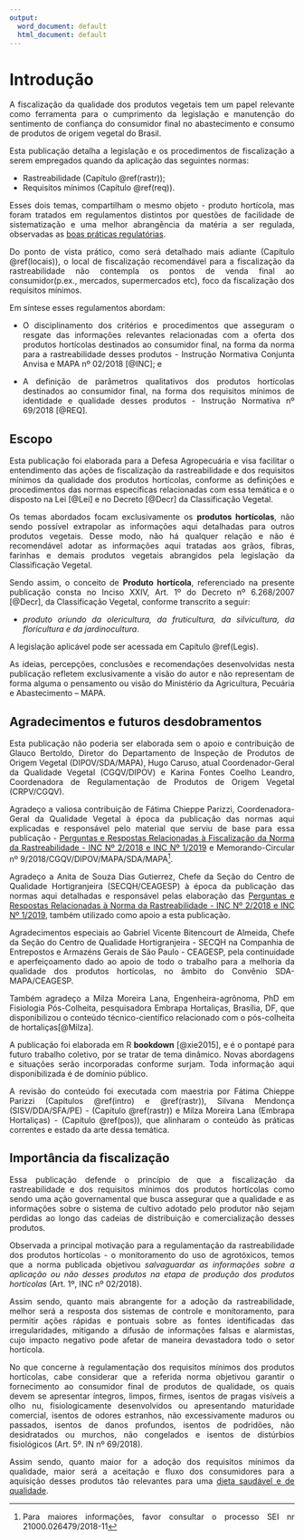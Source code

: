 ---
output:
  word_document: default
  html_document: default
---
# Introdução {#intro}

<style>
body { text-align: justify}
</style>


A fiscalização da qualidade dos produtos vegetais tem um papel relevante como ferramenta para o cumprimento da legislação e manutenção do sentimento de confiança do consumidor final no abastecimento e consumo de produtos de origem vegetal do Brasil.

Esta publicação detalha a legislação e os procedimentos de fiscalização a serem empregados quando da aplicação das seguintes normas:

* Rastreabilidade (Capítulo \@ref(rastr));
* Requisitos mínimos (Capítulo \@ref(req)).


Esses dois temas, compartilham o mesmo objeto - produto hortícola, mas foram tratados em regulamentos distintos por questões de facilidade de sistematização e uma melhor abrangência da matéria a ser regulada, observadas as [boas práticas regulatórias](https://www.gov.br/agricultura/pt-br/mailing/documentos/sda_guiaboaspraticas_jul2019_anexo.pdf). 

Do ponto de vista prático, como será detalhado mais adiante (Capítulo \@ref(locais)), o local de fiscalização recomendável para a fiscalização da rastreabilidade não contempla os pontos de venda final ao consumidor(p.ex., mercados, supermercados etc), foco da fiscalização dos requisitos mínimos.

Em síntese esses regulamentos abordam:

* O disciplinamento dos critérios e procedimentos que asseguram o resgate das informações relevantes relacionadas com a oferta dos produtos hortícolas destinados ao consumidor final, na forma da norma para a rastreabilidade desses produtos - Instrução Normativa Conjunta Anvisa e MAPA nº 02/2018 [@INC]; e

* A definição de parâmetros qualitativos dos produtos hortícolas destinados ao consumidor final, na forma dos requisitos mínimos de identidade e qualidade desses produtos - Instrução Normativa nº 69/2018 [@REQ].


## Escopo

Esta publicação foi elaborada para a Defesa Agropecuária e visa facilitar o entendimento das ações de fiscalização da rastreabilidade e dos requisitos mínimos da qualidade dos produtos hortícolas, conforme as definições e procedimentos das normas específicas relacionadas com essa temática e o disposto na Lei [@Lei] e no Decreto [@Decr] da Classificação Vegetal.

Os temas abordados focam exclusivamente os **produtos hortícolas**, não sendo possível extrapolar as informações aqui detalhadas para outros produtos vegetais. Desse modo, não há qualquer relação e não é recomendável adotar as informações aqui tratadas aos grãos, fibras, farinhas e demais produtos vegetais abrangidos pela legislação da Classificação Vegetal.

Sendo assim, o conceito de **Produto hortícola**, referenciado na presente publicação consta no Inciso XXIV, Art. 1º do Decreto nº 6.268/2007 [@Decr], da Classificação Vegetal, conforme transcrito a seguir:

- *produto oriundo da olericultura, da fruticultura, da silvicultura, da floricultura e da jardinocultura*.

A legislação aplicável pode ser acessada em Capítulo \@ref(Legis).

As ideias, percepções, conclusões e recomendações desenvolvidas nesta publicação refletem exclusivamente a visão do autor e não representam de forma alguma o pensamento ou visão do Ministério da Agricultura, Pecuária e Abastecimento – MAPA.


## Agradecimentos e futuros desdobramentos

Esta publicação não poderia ser elaborada sem o apoio e contribuição de Glauco Bertoldo, Diretor do Departamento de Inspeção de Produtos de Origem Vegetal (DIPOV/SDA/MAPA), Hugo Caruso, atual Coordenador-Geral da Qualidade Vegetal (CGQV/DIPOV) e Karina Fontes Coelho Leandro, Coordenadora de Regulamentação de Produtos de Origem Vegetal (CRPV/CGQV).

Agradeço a valiosa contribuição de Fátima Chieppe Parizzi, Coordenadora-Geral da Qualidade Vegetal à época da publicação das normas aqui explicadas e responsável pelo material que serviu de base para essa publicação - [Perguntas e Respostas Relacionadas à Fiscalização da Norma da Rastreabilidade - INC Nº 2/2018 e INC Nº 1/2019](https://www.gov.br/agricultura/pt-br/assuntos/inspecao/produtos-vegetal/arquivos/perguntas-e-respostas-frequentes/RESPOSTASDACGQVSPERGUNTASCEAGESPRELACIONADASFiscalizaodaINCN2_verso06_09_2019.pdf) e Memorando-Circular nº 9/2018/CGQV/DIPOV/MAPA/SDA/MAPA^[Para maiores informações, favor consultar o processo SEI nr 21000.026479/2018-11]. 

Agradeço a Anita de Souza Dias Gutierrez, Chefe da Seção do Centro de Qualidade Hortigranjeira (SECQH/CEAGESP) à época da publicação das normas aqui detalhadas e responsável pelas elaboração das [Perguntas e Respostas Relacionadas à Norma da Rastreabilidade - INC Nº 2/2018 e INC Nº 1/2019](https://www.gov.br/agricultura/pt-br/assuntos/inspecao/produtos-vegetal/arquivos/perguntas-e-respostas-frequentes/respostas-as-perguntas-ceagesp-relacionadas-a-inc-no-2.pdf), também utilizado como apoio a esta publicação.

Agradecimentos especiais ao Gabriel Vicente Bitencourt de Almeida, Chefe da Seção do Centro de Qualidade Hortigranjeira - SECQH na Companhia de Entrepostos e Armazéns Gerais de São Paulo - CEAGESP, pela continuidade e aperfeiçoamento dado ao apoio de todo o trabalho para a melhoria da qualidade dos produtos hortícolas, no âmbito do Convênio SDA-MAPA/CEAGESP.

Também agradeço a Milza Moreira Lana, Engenheira-agrônoma, PhD em Fisiologia Pós-Colheita, pesquisadora Embrapa Hortaliças, Brasília, DF, que disponibilizou o conteúdo técnico-científico relacionado com o pós-colheita de hortaliças[@Milza]. 

A publicação foi elaborada em R **bookdown** [@xie2015], e é o pontapé para futuro trabalho coletivo, por se tratar de tema dinâmico. Novas abordagens e situações serão incorporadas conforme surjam. Toda informação aqui disponibilizada é de domínio público.

A revisão do conteúdo foi executada com maestria por Fátima Chieppe Parizzi (Capítulos \@ref(intro) e \@ref(rastr)), Silvana Mendonça (SISV/DDA/SFA/PE) - (Capítulo \@ref(rastr)) e Milza Moreira Lana (Embrapa Hortaliças) - (Capítulo \@ref(pos)), que alinharam o conteúdo às práticas correntes e estado da arte dessa temática.


## Importância da fiscalização 

Essa publicação defende o princípio de que a fiscalização da rastreabilidade e dos requisitos mínimos dos produtos hortícolas como sendo uma ação governamental que busca assegurar que a qualidade e as informações sobre o sistema de cultivo adotado pelo produtor não sejam perdidas ao longo das cadeias de distribuição e comercialização desses produtos.

Observada a principal motivação para a regulamentação da rastreabilidade dos produtos hortícolas - o monitoramento do uso de agrotóxicos, temos que a norma publicada objetivou *salvaguardar as informações sobre a aplicação ou não desses produtos na etapa de produção dos produtos hortícolas* (Art. 1º, INC nº 02/2018).

Assim sendo, quanto mais abrangente for a adoção da rastreabilidade, melhor será a resposta dos sistemas de controle e monitoramento, para permitir ações rápidas e pontuais sobre as fontes identificadas das irregularidades, mitigando a difusão de informações falsas e alarmistas, cujo impacto negativo pode afetar de maneira devastadora todo o setor hortícola.

No que concerne à regulamentação dos requisitos mínimos dos produtos hortícolas, cabe considerar que a referida norma objetivou garantir o fornecimento ao consumidor final de produtos de qualidade, os quais devem se apresentar íntegros, limpos, firmes, isentos de pragas visíveis a olho nu, fisiologicamente desenvolvidos ou apresentando maturidade comercial, isentos de odores estranhos, não excessivamente maduros ou passados, isentos de danos profundos, isentos de podridões, não desidratados ou murchos, não congelados e isentos de distúrbios fisiológicos (Art. 5º. IN nº 69/2018).

Assim sendo, quanto maior for a adoção dos requisitos mínimos da qualidade, maior será a aceitação e fluxo dos consumidores para a aquisição desses produtos tão relevantes para uma [dieta saudável e de qualidade](https://eatforum.org/eat-lancet-commission/).
